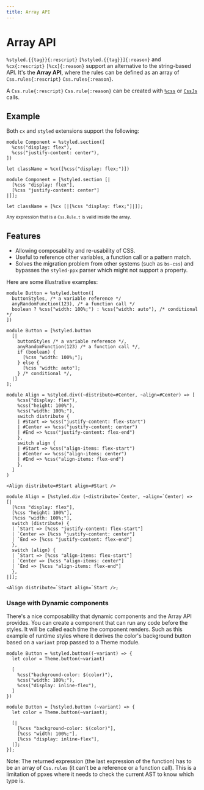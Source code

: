 ```yaml
---
title: Array API
---
```


# Array API

`%styled.{{tag}}{:rescript}` `[%styled.{{tag}}]{:reason}` and `%cx{:rescript}` `[%cx]{:reason}` support an alternative to the string-based API. It's the **Array API**, where the rules can be defined as an array of `Css.rules{:rescript}` `Css.rules{:reason}`.

A `Css.rule{:rescript}` `Css.rule{:reason}` can be created with [`%css`](./css) or [`CssJs`](./runtime) calls.

## Example

Both `cx` and `styled` extensions support the following:

```rescript
module Component = %styled.section([
  %css("display: flex"),
  %css("justify-content: center"),
])

let className = %cx([%css("display: flex;")])
```
```reason
module Component = [%styled.section [|
  [%css "display: flex"],
  [%css "justify-content: center"]
|]];

let className = [%cx [|[%css "display: flex;"]|]];
```

<small>Any expression that is a `Css.Rule.t` is valid inside the array.</small>

## Features

- Allowing composability and re-usability of CSS.
- Useful to reference other variables, a function call or a pattern match.
- Solves the migration problem from other systems (such as `bs-css`) and bypasses the `styled-ppx` parser which might not support a property.

Here are some illustrative examples:

```rescript
module Button = %styled.button([
  buttonStyles, /* a variable reference */
  anyRandomFunction(123), /* a function call */
  boolean ? %css("width: 100%;") : %css("width: auto"), /* conditional */
])
```
```reason
module Button = [%styled.button
  [|
    buttonStyles /* a variable reference */,
    anyRandomFunction(123) /* a function call */,
    if (boolean) {
      [%css "width: 100%;"];
    } else {
      [%css "width: auto"];
    } /* conditional */,
  |]
];
```

```rescript
module Align = %styled.div((~distribute=#Center, ~align=#Center) => [
    %css("display: flex"),
    %css("height: 100%"),
    %css("width: 100%;"),
    switch distribute {
    | #Start => %css("justify-content: flex-start")
    | #Center => %css("justify-content: center")
    | #End => %css("justify-content: flex-end")
    },
    switch align {
    | #Start => %css("align-items: flex-start")
    | #Center => %css("align-items: center")
    | #End => %css("align-items: flex-end")
    },
  ]
)

<Align distribute=#Start align=#Start />
```
```reason
module Align = [%styled.div (~distribute=`Center, ~align=`Center) => [|
  [%css "display: flex"],
  [%css "height: 100%"],
  [%css "width: 100%;"],
  switch (distribute) {
  | `Start => [%css "justify-content: flex-start"]
  | `Center => [%css "justify-content: center"]
  | `End => [%css "justify-content: flex-end"]
  },
  switch (align) {
  | `Start => [%css "align-items: flex-start"]
  | `Center => [%css "align-items: center"]
  | `End => [%css "align-items: flex-end"]
  },
|]];

<Align distribute=`Start align=`Start />;
```

### Usage with Dynamic components

There's a nice composability that dynamic components and the Array API provides. You can create a component that can run any code before the styles. It will be called each time the component renders. Such as this example of runtime styles where it derives the color's background button based on a `variant` prop passed to a Theme module.

```rescript
module Button = %styled.button((~variant) => {
  let color = Theme.button(~variant)

  [
    %css("background-color: $(color)"),
    %css("width: 100%;"),
    %css("display: inline-flex"),
  ]
})
```
```reason
module Button = [%styled.button (~variant) => {
  let color = Theme.button(~variant);

  [|
    [%css "background-color: $(color)"],
    [%css "width: 100%;"],
    [%css "display: inline-flex"],
  |];
}];
```

Note: The returned expression (the last expression of the function) has to be an array of `Css.rules` (it can't be a reference or a function call). This is a limitation of ppxes where it needs to check the current AST to know which type is.

